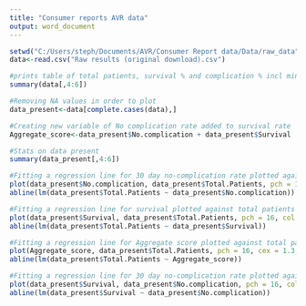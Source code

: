 ```yaml
---
title: "Consumer reports AVR data"
output: word_document
---
```



```r
setwd("C:/Users/steph/Documents/AVR/Consumer Report data/Data/raw_data")
data<-read.csv("Raw results (original download).csv")

#prints table of total patients, survival % and complication % incl min, max, mean, and median, as well as # of NAs
summary(data[,4:6])

#Removing NA values in order to plot
data_present<-data[complete.cases(data),]

#Creating new variable of No complication rate added to survival rate
Aggregate_score<-data_present$No.complication + data_present$Survival

#Stats on data present
summary(data_present[,4:6])
```



```r
#Fitting a regression line for 30 day no-complication rate plotted against total patients
plot(data_present$No.complication, data_present$Total.Patients, pch = 16, col = "red", main = "No complication rate plotted against total patients", xlab = "No complication rate", ylab = "Total patients undergoing AVR 2011-2014")
abline(lm(data_present$Total.Patients ~ data_present$No.complication))
```

```r

#Fitting a regression line for survival plotted against total patients
plot(data_present$Survival, data_present$Total.Patients, pch = 16, col = "blue", main = "Survival plotted against total patients", xlab = "survival (30 day)", ylab = "Total patients undergoing AVR 2011-2014")
abline(lm(data_present$Total.Patients ~ data_present$Survival))

```

```r
#Fitting a regression line for Aggregate score plotted against total patients
plot(Aggregate_score, data_present$Total.Patients, pch = 16, cex = 1.3,col = "green", main = "Aggregate score plotted against total patients", xlab = "Aggregate Score", ylab = "Total patients undergoing AVR 2011-2014")
abline(lm(data_present$Total.Patients ~ Aggregate_score))
```

```r
#Fitting a regression line for 30 day no-complication rate plotted against survival rate
plot(data_present$Survival, data_present$No.complication, pch = 16, col = "purple", main = "No complication rate plotted against survival rate", xlab = "No complication rate", ylab = "Survival rate")
abline(lm(data_present$Survival ~ data_present$No.complication))
```
